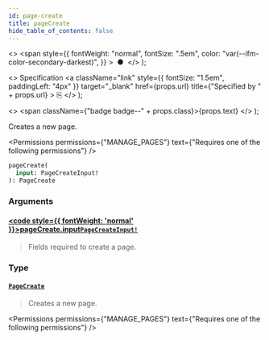 ```yaml
---
id: page-create
title: pageCreate
hide_table_of_contents: false
---
```


  <>
    <span
      style={{
        fontWeight: "normal",
        fontSize: ".5em",
        color: "var(--ifm-color-secondary-darkest)",
      }}
    >
      &nbsp;●&nbsp;
    </span>
  </>
);

  <>
    Specification
    <a
      className="link"
      style={{ fontSize: "1.5em", paddingLeft: "4px" }}
      target="\_blank"
      href={props.url}
      title={"Specified by " + props.url}
    >
      ⎘
    </a>
  </>
);

  <>
    <span className={"badge badge--" + props.class}>{props.text}</span>
  </>
);

Creates a new page.

<Permissions
  permissions={"MANAGE_PAGES"}
  text={"Requires one of the following permissions"}
/>

```graphql
pageCreate(
  input: PageCreateInput!
): PageCreate
```

### Arguments

#### [<code style={{ fontWeight: 'normal' }}>pageCreate.<b>input</b></code>](#)<Bullet />[`PageCreateInput!`](../../../api-reference/pages/inputs/page-create-input) <Badge class="secondary" text="non-null"/> <Badge class="secondary" text="input"/>

> Fields required to create a page.

### Type

#### [`PageCreate`](../../../api-reference/pages/objects/page-create) <Badge class="secondary" text="object"/>

> Creates a new page.

<Permissions
  permissions={"MANAGE_PAGES"}
  text={"Requires one of the following permissions"}
/>

>

